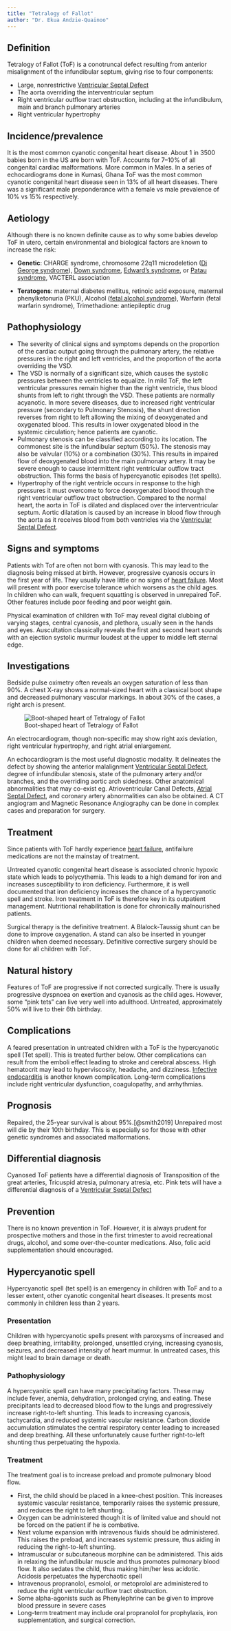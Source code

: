 ```yaml
---
title: "Tetralogy of Fallot"
author: "Dr. Ekua Andzie-Quainoo"
---
```


## Definition

Tetralogy of Fallot (ToF) is a conotruncal defect resulting from anterior misalignment of the
infundibular septum, giving rise to four components:

-   Large, nonrestrictive [Ventricular Septal Defect](cvs-vsd.qmd)
-   The aorta overriding the interventricular septum
-   Right ventricular outflow tract obstruction, including at the infundibulum, main and branch
    pulmonary arteries
-   Right ventricular hypertrophy

## Incidence/prevalence

It is the most common cyanotic congenital heart disease. About 1 in 3500 babies born in the US are
born with ToF. Accounts for 7–10% of all congenital cardiac malformations. More common in Males. In
a series of echocardiograms done in Kumasi, Ghana ToF was the most common cyanotic congenital heart
disease seen in 13% of all heart diseases. There was a significant male preponderance with a female
vs male prevalence of 10% vs 15% respectively.

## Aetiology

Although there is no known definite cause as to why some babies develop ToF in utero, certain
environmental and biological factors are known to increase the risk:

-   **Genetic**: CHARGE syndrome, chromosome 22q11 microdeletion ([Di George
    syndrome](synd-digeorge.qmd)), [Down syndrome](), [Edward's syndrome](synd-edwards.qmd), or
    [Patau syndrome](synd-patau.qmd), VACTERL association

-   **Teratogens**: maternal diabetes mellitus, retinoic acid exposure, maternal phenylketonuria
    (PKU), Alcohol ([fetal alcohol syndrome](synd-fetal-alcohol.qmd)), Warfarin (fetal warfarin
    syndrome), Trimethadione: antiepileptic drug

## Pathophysiology

-   The severity of clinical signs and symptoms depends on the proportion of the cardiac output
    going through the pulmonary artery, the relative pressures in the right and left ventricles, and
    the proportion of the aorta overriding the VSD.
-   The VSD is normally of a significant size, which causes the systolic pressures between the
    ventricles to equalize. In mild ToF, the left ventricular pressures remain higher than the right
    ventricle, thus blood shunts from left to right through the VSD. These patients are normally
    acyanotic. In more severe diseases, due to increased right ventricular pressure (secondary to
    Pulmonary Stenosis), the shunt direction reverses from right to left allowing the mixing of
    deoxygenated and oxygenated blood. This results in lower oxygenated blood in the systemic
    circulation; hence patients are cyanotic.
-   Pulmonary stenosis can be classified according to its location. The commonest site is the
    infundibular septum (50%). The stenosis may also be valvular (10%) or a combination (30%). This
    results in impaired flow of deoxygenated blood into the main pulmonary artery. It may be severe
    enough to cause intermittent right ventricular outflow tract obstruction. This forms the basis
    of hypercyanotic episodes (tet spells).
-   Hypertrophy of the right ventricle occurs in response to the high pressures it must overcome to
    force deoxygenated blood through the right ventricular outflow tract obstruction. Compared to
    the normal heart, the aorta in ToF is dilated and displaced over the interventricular septum.
    Aortic dilatation is caused by an increase in blood flow through the aorta as it receives blood
    from both ventricles via the [Ventricular Septal Defect](cvs-vsd.qmd).

## Signs and symptoms

Patients with Tof are often not born with cyanosis. This may lead to the diagnosis being missed at
birth. However, progressive cyanosis occurs in the first year of life. They usually have little or
no signs of [heart failure](cvs-heart-failure.qmd). Most will present with poor exercise tolerance
which worsens as the child ages. In children who can walk, frequent squatting is observed in
unrepaired ToF. Other features include poor feeding and poor weight gain.

Physical examination of children with ToF may reveal digital clubbing of varying stages, central
cyanosis, and plethora, usually seen in the hands and eyes. Auscultation classically reveals the
first and second heart sounds with an ejection systolic murmur loudest at the upper to middle left
sternal edge.

## Investigations

Bedside pulse oximetry often reveals an oxygen saturation of less than 90%. A chest X-ray shows a
normal-sized heart with a classical boot shape and decreased pulmonary vascular markings. In about
30% of the cases, a right arch is present.

![Boot-shaped heart of Tetralogy of Fallot](images/cvs-Tof.jpg){#fig-ToF fig-align="center"}

An electrocardiogram, though non-specific may show right axis deviation, right ventricular
hypertrophy, and right atrial enlargement.

An echocardiogram is the most useful diagnostic modality. It delineates the defect by showing the
anterior malalignment [Ventricular Septal Defect](cvs-vsd.qmd), degree of infundibular stenosis,
state of the pulmonary artery and/or branches, and the overriding aortic arch sidedness. Other
anatomical abnormalities that may co-exist eg. Atrioventricular Canal Defects, [Atrial Septal
Defect](cvs-asd.qmd), and coronary artery abnormalities can also be obtained. A CT angiogram and
Magnetic Resonance Angiography can be done in complex cases and preparation for surgery.

## Treatment

Since patients with ToF hardly experience [heart failure](cvs-heart-failure.qmd), antifailure
medications are not the mainstay of treatment.

Untreated cyanotic congenital heart disease is associated chronic hypoxic state which leads to
polycythemia. This leads to a high demand for iron and increases susceptibility to iron deficiency.
Furthermore, it is well documented that iron deficiency increases the chance of a hypercyanotic
spell and stroke. Iron treatment in ToF is therefore key in its outpatient management. Nutritional
rehabilitation is done for chronically malnourished patients.

Surgical therapy is the definitive treatment. A Blalock-Taussig shunt can be done to improve
oxygenation. A stand can also be inserted in younger children when deemed necessary. Definitive
corrective surgery should be done for all children with ToF.

## Natural history

Features of ToF are progressive if not corrected surgically. There is usually progressive dyspnoea
on exertion and cyanosis as the child ages. However, some "pink tets" can live very well into
adulthood. Untreated, approximately 50% will live to their 6th birthday.

## Complications

A feared presentation in untreated children with a ToF is the hypercyanotic spell (Tet spell). This
is treated further below. Other complications can result from the emboli effect leading to stroke
and cerebral abscess. High hematocrit may lead to hyperviscosity, headache, and dizziness.
[Infective endocarditis](cvs-inf-endo.qmd) is another known complication. Long-term complications
include right ventricular dysfunction, coagulopathy, and arrhythmias.

## Prognosis

Repaired, the 25-year survival is about 95%.[@smith2019] Unrepaired most will die by their 10th
birthday. This is especially so for those with other genetic syndromes and associated malformations.

## Differential diagnosis

Cyanosed ToF patients have a differential diagnosis of Transposition of the great arteries,
Tricuspid atresia, pulmonary atresia, etc. Pink tets will have a differential diagnosis of a
[Ventricular Septal Defect](cvs-vsd-qmd)

## Prevention

There is no known prevention in ToF. However, it is always prudent for prospective mothers and those
in the first trimester to avoid recreational drugs, alcohol, and some over-the-counter medications.
Also, folic acid supplementation should encouraged.

## Hypercyanotic spell

Hypercyanotic spell (tet spell) is an emergency in children with ToF and to a lesser extent, other
cyanotic congenital heart diseases. It presents most commonly in children less than 2 years.

### Presentation

Children with hypercyanotic spells present with paroxysms of increased and deep breathing,
irritability, prolonged, unsettled crying, increasing cyanosis, seizures, and decreased intensity of
heart murmur. In untreated cases, this might lead to brain damage or death.

### Pathophysiology

A hypercyanitic spell can have many precipitating factors. These may include fever, anemia,
dehydration, prolonged crying, and eating. These precipitants lead to decreased blood flow to the
lungs and progressively increase right-to-left shunting. This leads to increasing cyanosis,
tachycardia, and reduced systemic vascular resistance. Carbon dioxide accumulation stimulates the
central respiratory center leading to increased and deep breathing. All these unfortunately cause
further right-to-left shunting thus perpetuating the hypoxia.

### Treatment

The treatment goal is to increase preload and promote pulmonary blood flow.

-   First, the child should be placed in a knee-chest position. This increases systemic vascular
    resistance, temporarily raises the systemic pressure, and reduces the right to left shunting.
-   Oxygen can be administered though it is of limited value and should not be forced on the patient
    if he is combative.
-   Next volume expansion with intravenous fluids should be administered. This raises the preload,
    and increases systemic pressure, thus aiding in reducing the right-to-left shunting.
-   Intramuscular or subcutaneous morphine can be administered. This aids in relaxing the
    infundibular muscle and thus promotes pulmonary blood flow. It also sedates the child, thus
    making him/her less acidotic. Acidosis perpetuates the hyperchaotic spell
-   Intravenous propranolol, esmolol, or metoprolol are administered to reduce the right ventricular
    outflow tract obstruction.
-   Some alpha-agonists such as Phenylephrine can be given to improve blood pressure in severe cases
-   Long-term treatment may include oral propranolol for prophylaxis, iron supplementation, and
    surgical correction.

